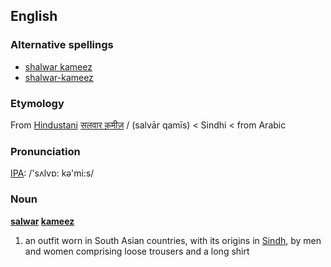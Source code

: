 ==English==
{{wikipedia|salwar kameez}}

===Alternative spellings===
* [[shalwar kameez]]
* [[shalwar-kameez]]

===Etymology===
From [[Hindustani]] [[सलवार क़मीज़]] / {{fa-Arab|[[سلوار قمیص]]}} (salvār qamīs) < Sindhi < {{fa-Arab|[[قمیص]]}} from Arabic

===Pronunciation===
[[IPA]]: /'sʌlvɒ: kə'mi:s/

===Noun===
'''[[salwar]] [[kameez]]'''

# an outfit worn in South Asian countries, with its origins in [[Sindh]], by men and women comprising loose trousers and a long shirt